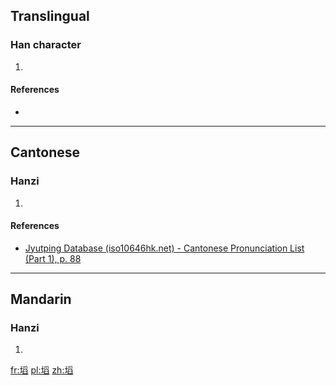 ==Translingual==

===Han character===
{{Han char|rn=32|rad=土|as=10|sn=13|four=|canj=GBHX|ids=⿰土舀}}

# {{defn|Han|sort=土10}}

====References====
* {{Han ref|kx=0236.341|dkj=05384|dj=0474.290|hdz=10473.090|uh=586A|ud=22634}}

----

==Cantonese==

===Hanzi===
{{yue-hanzi|jyut=[[ham2]]|y=ham2}}

# {{defn|lang=yue|sort=土10}}

====References====
* [http://www.iso10646hk.net/jp/document/download.jsp Jyutping Database (iso10646hk.net) - Cantonese Pronunciation List (Part 1), p. 88]

----

==Mandarin==

===Hanzi===
{{cmn-hanzi|pin=[[kǎn]] ([[kan3]])|wg=k'an<sup>3</sup>}}

# {{defn|lang=cmn|sort=土10}}

[[fr:塪]]
[[pl:塪]]
[[zh:塪]]